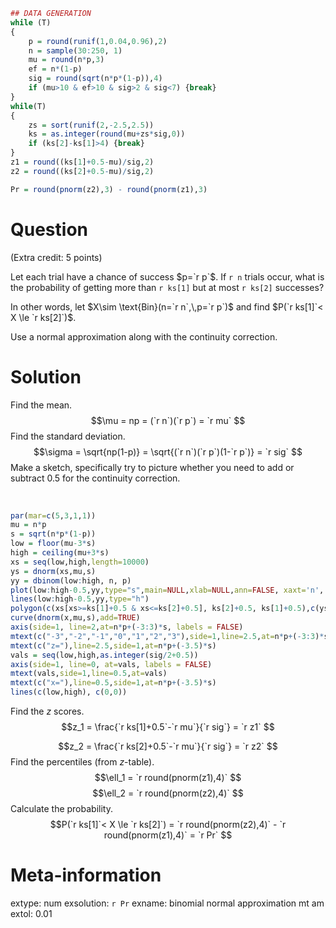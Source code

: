 ```r
## DATA GENERATION
while (T)
{
    p = round(runif(1,0.04,0.96),2)
    n = sample(30:250, 1)
    mu = round(n*p,3)
    ef = n*(1-p)
    sig = round(sqrt(n*p*(1-p)),4)
    if (mu>10 & ef>10 & sig>2 & sig<7) {break}
}
while(T)
{
    zs = sort(runif(2,-2.5,2.5))
    ks = as.integer(round(mu+zs*sig,0))
    if (ks[2]-ks[1]>4) {break}
}
z1 = round((ks[1]+0.5-mu)/sig,2)
z2 = round((ks[2]+0.5-mu)/sig,2)

Pr = round(pnorm(z2),3) - round(pnorm(z1),3)
```

Question
========

(Extra credit: 5 points)

Let each trial have a chance of success $p=`r p`$. If `r n` trials occur, what is the probability of getting more than `r ks[1]` but at most `r ks[2]` successes? 

In other words, let $X\sim \text{Bin}(n=`r n`,\,p=`r p`)$ and find $P(`r ks[1]`< X \le `r ks[2]`)$.

Use a normal approximation along with the continuity correction.


Solution
========

Find the mean.
$$\mu = np = (`r n`)(`r p`) = `r mu` $$
Find the standard deviation.
$$\sigma = \sqrt{np(1-p)} = \sqrt{(`r n`)(`r p`)(1-`r p`)} = `r sig` $$
Make a sketch, specifically try to picture whether you need to add or subtract 0.5 for the continuity correction.

\
```r
par(mar=c(5,3,1,1))
mu = n*p
s = sqrt(n*p*(1-p))
low = floor(mu-3*s)
high = ceiling(mu+3*s)
xs = seq(low,high,length=10000)
ys = dnorm(xs,mu,s)
yy = dbinom(low:high, n, p)
plot(low:high-0.5,yy,type="s",main=NULL,xlab=NULL,ann=FALSE, xaxt='n', ylab=NULL, yaxt='n')
lines(low:high-0.5,yy,type="h")
polygon(c(xs[xs>=ks[1]+0.5 & xs<=ks[2]+0.5], ks[2]+0.5, ks[1]+0.5),c(ys[xs>=ks[1]+0.5 & xs<=ks[2]+0.5], 0, 0), col=rgb(1,0,0,0.5))
curve(dnorm(x,mu,s),add=TRUE)
axis(side=1, line=2,at=n*p+(-3:3)*s, labels = FALSE)
mtext(c("-3","-2","-1","0","1","2","3"),side=1,line=2.5,at=n*p+(-3:3)*s)
mtext(c("z="),line=2.5,side=1,at=n*p+(-3.5)*s)
vals = seq(low,high,as.integer(sig/2+0.5))
axis(side=1, line=0, at=vals, labels = FALSE)
mtext(vals,side=1,line=0.5,at=vals)
mtext(c("x="),line=0.5,side=1,at=n*p+(-3.5)*s)
lines(c(low,high), c(0,0))
```

Find the $z$ scores.
$$z_1 = \frac{`r ks[1]+0.5`-`r mu`}{`r sig`} = `r z1` $$

$$z_2 = \frac{`r ks[2]+0.5`-`r mu`}{`r sig`} = `r z2` $$
Find the percentiles (from $z$-table).
$$\ell_1 = `r round(pnorm(z1),4)` $$
$$\ell_2 = `r round(pnorm(z2),4)` $$
Calculate the probability.
$$P(`r ks[1]`< X \le `r ks[2]`) = `r round(pnorm(z2),4)` - `r round(pnorm(z1),4)` = `r Pr` $$


Meta-information
============
extype: num
exsolution: `r Pr`
exname: binomial normal approximation mt am
extol: 0.01

